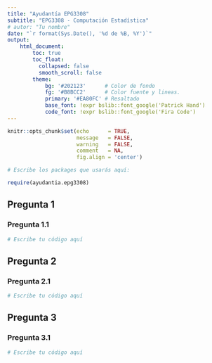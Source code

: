 ```yaml
---
title: "Ayudantía EPG3308"
subtitle: "EPG3308 - Computación Estadística"
# autor: "Tu nombre"
date: "`r format(Sys.Date(), '%d de %B, %Y')`"
output: 
    html_document:
        toc: true
        toc_float:
          collapsed: false
          smooth_scroll: false
        theme:
            bg: '#202123'      # Color de fondo
            fg: '#B8BCC2'      # Color fuente y lineas.
            primary: '#EA80FC' # Resaltado
            base_font: !expr bslib::font_google('Patrick Hand')
            code_font: !expr bslib::font_google('Fira Code')
---
```


```r
knitr::opts_chunk$set(echo      = TRUE,
                      message   = FALSE,
                      warning   = FALSE,
                      comment   = NA,
                      fig.align = 'center')

# Escribe los packages que usarás aquí:

require(ayudantia.epg3308)
```

## Pregunta 1

### Pregunta 1.1

```r
# Escribe tu código aquí
```

## Pregunta 2

### Pregunta 2.1 

```r
# Escribe tu código aquí
```

## Pregunta 3

### Pregunta 3.1

```r
# Escribe tu código aquí
```

